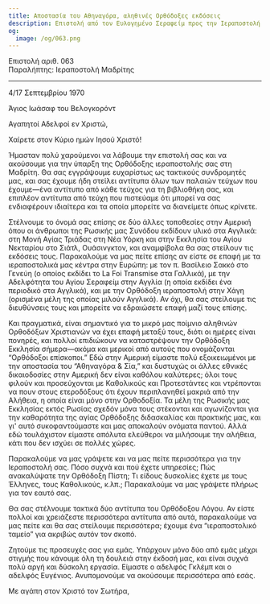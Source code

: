 ```yaml
---
title: Αποστασία του Αθηναγόρα, αληθινές Ορθόδοξες εκδόσεις
description: Επιστολή από τον Ευλογημένο Σεραφείμ προς την Ιεραποστολή της Μαδρίτης.
og:
  image: /og/063.png
---
```


<div style={{textAlign:'right', fontFamily:'monospace'}}>Επιστολή αριθ. 063</div>
<div style={{textAlign:'left', fontFamily:'monospace'}}>Παραλήπτης: Ιεραποστολή Μαδρίτης</div>

---

4/17 Σεπτεμβρίου 1970

Άγιος Ιωάσαφ του Βελογκορόντ

Αγαπητοί Αδελφοί εν Χριστώ,

Χαίρετε στον Κύριο ημών Ιησού Χριστό!

Ήμασταν πολύ χαρούμενοι να λάβουμε την επιστολή σας και να ακούσουμε για την ύπαρξη της Ορθόδοξης ιεραποστολής σας στη Μαδρίτη. Θα σας εγγράψουμε ευχαρίστως ως τακτικούς συνδρομητές μας, και σας έχουμε ήδη στείλει αντίτυπα όλων των παλαιών τεύχων που έχουμε—ένα αντίτυπο από κάθε τεύχος για τη βιβλιοθήκη σας, και επιπλέον αντίτυπα από τεύχη που πιστεύαμε ότι μπορεί να σας ενδιαφέρουν ιδιαίτερα και τα οποία μπορείτε να διανείμετε όπως κρίνετε.

Στέλνουμε το όνομά σας επίσης σε δύο άλλες τοποθεσίες στην Αμερική όπου οι άνθρωποι της Ρωσικής μας Συνόδου εκδίδουν υλικό στα Αγγλικά: στη Μονή Αγίας Τριάδας στη Νέα Υόρκη και στην Εκκλησία του Αγίου Νεκταρίου στο Σιάτλ, Ουάσινγκτον, και αναμφίβολα θα σας στείλουν τις εκδόσεις τους. Παρακαλούμε να μας πείτε επίσης αν είστε σε επαφή με τα ιεραποστολικά μας κέντρα στην Ευρώπη: με τον π. Βασίλειο Σακκό στο Γενεύη (ο οποίος εκδίδει το La Foi Transmise στα Γαλλικά), με την Αδελφότητα του Αγίου Σεραφείμ στην Αγγλία (η οποία εκδίδει ένα περιοδικό στα Αγγλικά), και με την Ορθόδοξη ιεραποστολή στην Χάγη (ορισμένα μέλη της οποίας μιλούν Αγγλικά). Αν όχι, θα σας στείλουμε τις διευθύνσεις τους και μπορείτε να εδραιώσετε επαφή μαζί τους επίσης.

Και πραγματικά, είναι σημαντικό για το μικρό μας ποίμνιο αληθινών Ορθοδόξων Χριστιανών να έχει επαφή μεταξύ τους, διότι οι ημέρες είναι πονηρές, και πολλοί επιδιώκουν να καταστρέψουν την Ορθόδοξη Εκκλησία σήμερα—ακόμα και μερικοί από αυτούς που ονομάζονται “Ορθόδοξοι επίσκοποι.” Εδώ στην Αμερική είμαστε πολύ εξοικειωμένοι με την αποστασία του “Αθηναγόρα & Σία,” και δυστυχώς οι άλλες εθνικές δικαιοδοσίες στην Αμερική δεν είναι καθόλου καλύτερες; όλοι τους φιλούν και προσεύχονται με Καθολικούς και Προτεστάντες και ντρέπονται να πουν στους ετεροδόξους ότι έχουν περιπλανηθεί μακριά από την Αλήθεια, η οποία είναι μόνο στην Ορθοδοξία. Τα μέλη της Ρωσικής μας Εκκλησίας εκτός Ρωσίας σχεδόν μόνα τους στέκονται και αγωνίζονται για την καθαρότητα της αγίας Ορθόδοξης διδασκαλίας και πρακτικής μας, και γι' αυτό συκοφαντούμαστε και μας αποκαλούν ονόματα παντού. Αλλά εδώ τουλάχιστον είμαστε απόλυτα ελεύθεροι να μιλήσουμε την αλήθεια, κάτι που δεν ισχύει σε πολλές χώρες.

Παρακαλούμε να μας γράψετε και να μας πείτε περισσότερα για την Ιεραποστολή σας. Πόσο συχνά και πού έχετε υπηρεσίες; Πώς ανακαλύψατε την Ορθόδοξη Πίστη; Τι είδους δυσκολίες έχετε με τους Έλληνες, τους Καθολικούς, κ.λπ.; Παρακαλούμε να μας γράψετε πλήρως για τον εαυτό σας.

Θα σας στέλνουμε τακτικά δύο αντίτυπα του Ορθόδοξου Λόγου. Αν είστε πολλοί και χρειάζεστε περισσότερα αντίτυπα από αυτά, παρακαλούμε να μας πείτε και θα σας στείλουμε περισσότερα; έχουμε ένα “ιεραποστολικό ταμείο” για ακριβώς αυτόν τον σκοπό.

Ζητούμε τις προσευχές σας για εμάς. Υπάρχουν μόνο δύο από εμάς μέχρι στιγμής που κάνουμε όλη τη δουλειά στην έκδοσή μας, και είναι συχνά πολύ αργή και δύσκολη εργασία. Είμαστε ο αδελφός Γκλέμπ και ο αδελφός Ευγένιος. Ανυπομονούμε να ακούσουμε περισσότερα από εσάς.

Με αγάπη στον Χριστό τον Σωτήρα,